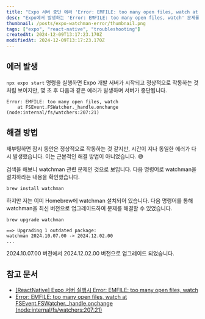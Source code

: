 ```yaml
---
title: "Expo 서버 중단 에러 'Error: EMFILE: too many open files, watch at FSEvent.FSWatcher._handle.onchange (node:internal/fs/watchers:207:21)' 해결"
desc: "Expo에서 발생하는 'Error: EMFILE: too many open files, watch' 문제를 watchman 업그레이드를 통해 해결하는 방법을 소개합니다."
thumbnail: /posts/expo-watchman-error/thumbnail.png
tags: ["expo", "react-native", "troubleshooting"]
createdAt: 2024-12-09T13:17:23.170Z
modifiedAt: 2024-12-09T13:17:23.170Z
---
```


## 에러 발생

`npx expo start` 명령을 실행하면 Expo 개발 서버가 시작되고 정상적으로 작동하는 것처럼 보이지만, 몇 초 후 다음과 같은 에러가 발생하며 서버가 중단됩니다.

```shell
Error: EMFILE: too many open files, watch
    at FSEvent.FSWatcher._handle.onchange (node:internal/fs/watchers:207:21)
```

## 해결 방법

재부팅하면 잠시 동안은 정상적으로 작동하는 것 같지만, 시간이 지나 동일한 에러가 다시 발생했습니다.
이는 근본적인 해결 방법이 아니었습니다. 😅

검색을 해보니 watchman 관련 문제인 것으로 보입니다.
다음 명령어로 watchman을 설치하라는 내용을 확인했습니다.

```shell
brew install watchman
```

하지만 저는 이미 Homebrew에 watchman 설치되어 있습니다.
다음 명령어를 통해 watchman을 최신 버전으로 업그레이드하여 문제를 해결할 수 있었습니다.

```shell {1}
brew upgrade watchman

==> Upgrading 1 outdated package:
watchman 2024.10.07.00 -> 2024.12.02.00
...
```

<Callout type="normal">
  2024.10.07.00 버전에서 2024.12.02.00 버전으로 업그레이드 되었습니다.
</Callout>

## 참고 문서

- [[ReactNative] Expo 서버 실행시 Error: EMFILE: too many open files, watch](https://i-ten.tistory.com/268)
- [Error: EMFILE: too many open files, watch at FSEvent.FSWatcher.\_handle.onchange (node:internal/fs/watchers:207:21)](https://www.reddit.com/r/react/comments/1bksaiy/error_emfile_too_many_open_files_watch_at/)
